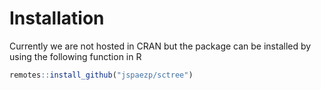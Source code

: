 

# Installation

Currently we are not hosted in CRAN but the package can be
installed by using the following function in R

```r
remotes::install_github("jspaezp/sctree")
```

